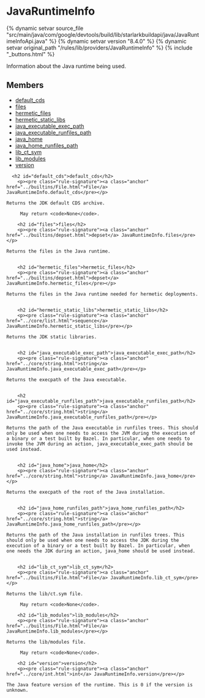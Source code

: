 <html devsite>
<head>
  <meta name="project_path" value="/_project.yaml">
  <meta name="book_path" value="/versions/8.4.0/_book.yaml">
</head>
<body>

<h1 class="page-title" id="modules.JavaRuntimeInfo">JavaRuntimeInfo</h1>

{% dynamic setvar source_file "src/main/java/com/google/devtools/build/lib/starlarkbuildapi/java/JavaRuntimeInfoApi.java" %}
{% dynamic setvar version "8.4.0" %}
{% dynamic setvar original_path "/rules/lib/providers/JavaRuntimeInfo" %}
{% include "_buttons.html" %}
<!-- {% raw %} -->

Information about the Java runtime being used.

<h2>Members</h2>
<ul>
    <li>
    <a href="#default_cds">default_cds</a>
  </li>
      <li>
    <a href="#files">files</a>
  </li>
      <li>
    <a href="#hermetic_files">hermetic_files</a>
  </li>
      <li>
    <a href="#hermetic_static_libs">hermetic_static_libs</a>
  </li>
      <li>
    <a href="#java_executable_exec_path">java_executable_exec_path</a>
  </li>
      <li>
    <a href="#java_executable_runfiles_path">java_executable_runfiles_path</a>
  </li>
      <li>
    <a href="#java_home">java_home</a>
  </li>
      <li>
    <a href="#java_home_runfiles_path">java_home_runfiles_path</a>
  </li>
      <li>
    <a href="#lib_ct_sym">lib_ct_sym</a>
  </li>
      <li>
    <a href="#lib_modules">lib_modules</a>
  </li>
      <li>
    <a href="#version">version</a>
  </li>
  </ul>

      <h2 id="default_cds">default_cds</h2>
        <p><pre class="rule-signature"><a class="anchor" href="../builtins/File.html">File</a> JavaRuntimeInfo.default_cds</pre></p>

    Returns the JDK default CDS archive.

         May return <code>None</code>.

        <h2 id="files">files</h2>
        <p><pre class="rule-signature"><a class="anchor" href="../builtins/depset.html">depset</a> JavaRuntimeInfo.files</pre></p>

    Returns the files in the Java runtime.


        <h2 id="hermetic_files">hermetic_files</h2>
        <p><pre class="rule-signature"><a class="anchor" href="../builtins/depset.html">depset</a> JavaRuntimeInfo.hermetic_files</pre></p>

    Returns the files in the Java runtime needed for hermetic deployments.


        <h2 id="hermetic_static_libs">hermetic_static_libs</h2>
        <p><pre class="rule-signature"><a class="anchor" href="../core/list.html">sequence</a> JavaRuntimeInfo.hermetic_static_libs</pre></p>

    Returns the JDK static libraries.


        <h2 id="java_executable_exec_path">java_executable_exec_path</h2>
        <p><pre class="rule-signature"><a class="anchor" href="../core/string.html">string</a> JavaRuntimeInfo.java_executable_exec_path</pre></p>

    Returns the execpath of the Java executable.


        <h2 id="java_executable_runfiles_path">java_executable_runfiles_path</h2>
        <p><pre class="rule-signature"><a class="anchor" href="../core/string.html">string</a> JavaRuntimeInfo.java_executable_runfiles_path</pre></p>

    Returns the path of the Java executable in runfiles trees. This should only be used when one needs to access the JVM during the execution of a binary or a test built by Bazel. In particular, when one needs to invoke the JVM during an action, java_executable_exec_path should be used instead.


        <h2 id="java_home">java_home</h2>
        <p><pre class="rule-signature"><a class="anchor" href="../core/string.html">string</a> JavaRuntimeInfo.java_home</pre></p>

    Returns the execpath of the root of the Java installation.


        <h2 id="java_home_runfiles_path">java_home_runfiles_path</h2>
        <p><pre class="rule-signature"><a class="anchor" href="../core/string.html">string</a> JavaRuntimeInfo.java_home_runfiles_path</pre></p>

    Returns the path of the Java installation in runfiles trees. This should only be used when one needs to access the JDK during the execution of a binary or a test built by Bazel. In particular, when one needs the JDK during an action, java_home should be used instead.


        <h2 id="lib_ct_sym">lib_ct_sym</h2>
        <p><pre class="rule-signature"><a class="anchor" href="../builtins/File.html">File</a> JavaRuntimeInfo.lib_ct_sym</pre></p>

    Returns the lib/ct.sym file.

         May return <code>None</code>.

        <h2 id="lib_modules">lib_modules</h2>
        <p><pre class="rule-signature"><a class="anchor" href="../builtins/File.html">File</a> JavaRuntimeInfo.lib_modules</pre></p>

    Returns the lib/modules file.

         May return <code>None</code>.

        <h2 id="version">version</h2>
        <p><pre class="rule-signature"><a class="anchor" href="../core/int.html">int</a> JavaRuntimeInfo.version</pre></p>

    The Java feature version of the runtime. This is 0 if the version is unknown.



</body>
</html>

<!-- {% endraw %} -->
